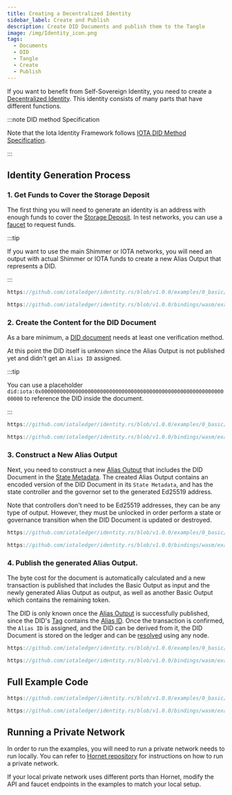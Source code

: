 ```yaml
---
title: Creating a Decentralized Identity
sidebar_label: Create and Publish
description: Create DID Documents and publish them to the Tangle
image: /img/Identity_icon.png
tags:
  - Documents
  - DID
  - Tangle
  - Create
  - Publish
---
```



If you want to benefit from Self-Sovereign Identity,
you need to create a [Decentralized Identity](../../explanations/decentralized-identifiers.mdx).
This identity consists of many parts that have different functions.

:::note DID method Specification

Note that the Iota Identity Framework follows [IOTA DID Method Specification](../../references/specifications/iota-did-method-spec.mdx).

:::

## Identity Generation Process


### 1. Get Funds to Cover the Storage Deposit

The first thing you will need to generate an identity is an address with enough funds to cover
the [Storage Deposit](../../explanations/about-alias-outputs.mdx#storage-deposit).
In test networks, you can use a [faucet](https://faucet.testnet.shimmer.network/) to request funds.

:::tip

If you want to use the main Shimmer or IOTA networks,
you will need an output with actual Shimmer or IOTA funds to create a new Alias Output that represents a DID.

:::

<div className={'hide-code-block-extras'}>
<Tabs groupId="language" queryString>
<TabItem value="rust" label="Rust">

```rust reference
https://github.com/iotaledger/identity.rs/blob/v1.0.0/examples/0_basic/0_create_did.rs#L52
```

</TabItem>
<TabItem value="typescript-node" label="Typescript (Node.js)">

```ts reference
https://github.com/iotaledger/identity.rs/blob/v1.0.0/bindings/wasm/examples/src/0_basic/0_create_did.ts#L40-L51
```

</TabItem>
</Tabs>
</div>

### 2. Create the Content for the DID Document

As a bare minimum, a [DID document](../../explanations/decentralized-identifiers.mdx) needs at least one verification method.

At this point the DID itself is unknown since the Alias Output is not published yet and didn't get an `Alias ID` assigned.

:::tip

You can use a placeholder `did:iota:0x0000000000000000000000000000000000000000000000000000000000000000` to reference
the DID inside the document.

:::

<div className={'hide-code-block-extras'}>
<Tabs groupId="language" queryString>
<TabItem value="rust" label="Rust">

```ts reference
https://github.com/iotaledger/identity.rs/blob/v1.0.0/examples/0_basic/0_create_did.rs#L59-L71
```

</TabItem>
<TabItem value="typescript-node" label="Typescript (Node.js)">

```rust reference
https://github.com/iotaledger/identity.rs/blob/v1.0.0/bindings/wasm/examples/src/0_basic/0_create_did.ts#L55C44-L65
```

</TabItem>
</Tabs>
</div>

### 3. Construct a New Alias Output

Next, you need to construct a new [Alias Output](../../explanations/about-alias-outputs.mdx) that includes the
DID Document in the [State Metadata](../../explanations/about-alias-outputs.mdx).
The created Alias Output contains an encoded version of the DID Document in its `State Metadata`, and has the state
controller and the governor set to the generated Ed25519 address.

Note that controllers don't need to be Ed25519 addresses, they can be any type of output.
However, they must be unlocked in order perform a state or governance transition when the DID Document is updated or destroyed.


<div className={'hide-code-block-extras'}>
<Tabs groupId="language" queryString>
<TabItem value="rust" label="Rust">

```rust reference
https://github.com/iotaledger/identity.rs/blob/v1.0.0/examples/0_basic/0_create_did.rs#L75
```

</TabItem>
<TabItem value="typescript-node" label="Typescript (Node.js)">

```ts reference
https://github.com/iotaledger/identity.rs/blob/v1.0.0/bindings/wasm/examples/src/0_basic/0_create_did.ts#L70
```

</TabItem>
</Tabs>
</div>

### 4. Publish the generated Alias Output.

The byte cost for the document is automatically calculated and a new transaction is published that includes
the Basic Output as input and the newly generated Alias Output as output, as well as another Basic Output which contains
the remaining token.

The DID is only known once the [Alias Output](../../explanations/about-alias-outputs.mdx) is successfully published,
since the DID's [Tag](../../references/specifications/iota-did-method-spec.mdx#iota-tag) contains the
[Alias ID](../../explanations/about-alias-outputs.mdx#alias-id).
Once the transaction is confirmed, the `Alias ID` is assigned, and the DID can be derived from it,
the DID Document is stored on the ledger and can be [resolved](resolve.mdx) using any node.


<div className={'hide-code-block-extras'}>
<Tabs groupId="language" queryString>
<TabItem value="rust" label="Rust">

```rust reference
https://github.com/iotaledger/identity.rs/blob/v1.0.0/examples/0_basic/0_create_did.rs#L78
```

</TabItem>
<TabItem value="typescript-node" label="Typescript (Node.js)">

```ts reference
https://github.com/iotaledger/identity.rs/blob/v1.0.0/bindings/wasm/examples/src/0_basic/0_create_did.ts#L74
```

</TabItem>
</Tabs>
</div>

## Full Example Code

<Tabs groupId="language" queryString>
<TabItem value="rust" label="Rust">

```rust reference
https://github.com/iotaledger/identity.rs/blob/v1.0.0/examples/0_basic/0_create_did.rs
```

</TabItem>
<TabItem value="typescript-node" label="Typescript (Node.js)">

```ts reference
https://github.com/iotaledger/identity.rs/blob/v1.0.0/bindings/wasm/examples/src/0_basic/0_create_did.ts
```

</TabItem>
</Tabs>

## Running a Private Network

In order to run the examples, you will need to run a private network needs to run locally.
You can refer to [Hornet repository](https://github.com/iotaledger/hornet/tree/develop/private_tangle) for instructions on how to run a private network.

If your local private network uses different ports than Hornet, modify the API and faucet endpoints in the examples
to match your local setup.
